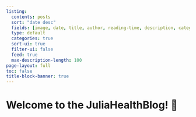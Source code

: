 ```yaml
---
listing:
  contents: posts
  sort: "date desc"
  fields: [image, date, title, author, reading-time, description, categories]
  type: default
  categories: true
  sort-ui: true
  filter-ui: false
  feed: true
  max-description-length: 100
page-layout: full
toc: false
title-block-banner: true
---
```


# Welcome to the JuliaHealthBlog! 👋
